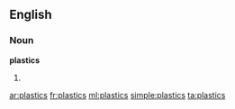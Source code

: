 ==English==

===Noun===
'''plastics'''

# {{plural of|[[plastic]]}}

[[ar:plastics]]
[[fr:plastics]]
[[ml:plastics]]
[[simple:plastics]]
[[ta:plastics]]